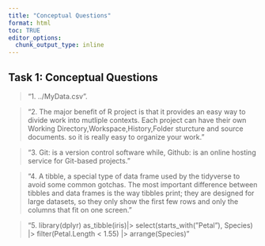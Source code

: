 ```yaml
---
title: "Conceptual Questions"
format: html
toc: TRUE
editor_options: 
  chunk_output_type: inline
---
```


## Task 1: Conceptual Questions
>  "1. ../MyData.csv".

>  "2. The major benefit of R project is that it provides an easy way to divide work into mutliple contexts.
>     Each project can have their own Working Directory,Workspace,History,Folder sturcture and source documents.
>  so it is really easy to organize your work."
 
>  "3. Git: is a version control software while, Github: is an online hosting service for Git-based projects."

>  "4. A tibble, a special type of data frame used by the tidyverse to avoid some common gotchas.
>The most important difference between tibbles and data frames is the way tibbles print; they are designed for large datasets, so they only show the first few rows and only the columns that fit on one screen."  

>  "5.
>   library(dplyr)
>    as_tibble(iris)|>
>   select(starts_with("Petal"), Species) |>
>   filter(Petal.Length < 1.55) |>
>   arrange(Species)"



